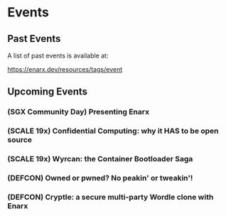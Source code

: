 

# Events

## Past Events

A list of past events is available at:

https://enarx.dev/resources/tags/event


## Upcoming Events
 

### (SGX Community Day) Presenting Enarx

<SGX />


### (SCALE 19x) Confidential Computing: why it HAS to be open source

<SCALE />

### (SCALE 19x) Wyrcan: the Container Bootloader Saga

<SCALE2 />

### (DEFCON) Owned or pwned? No peakin' or tweakin'!

<DEFCON />

### (DEFCON) Cryptle: a secure multi-party Wordle clone with Enarx

<DEFCON2 />